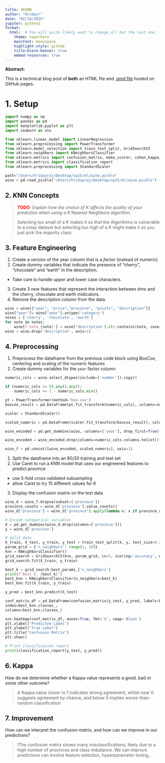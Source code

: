 ```yaml
---
title: $K$NN
author: "Hriday!"
date: "02/10/2025"
jupyter: python3
format: 
  html:  # You will quite likely want to change all but the last one, to taste
    theme: superhero  
    mainfont: monospace
    highlight-style: github
    title-block-banner: true
    embed-resources: true
---
```


**Abstract:**

This is a technical blog post of **both** an HTML file *and* [.qmd file](https://raw.githubusercontent.com/cd-public/D505/refs/heads/master/hws/src/knn.qmd) hosted on GitHub pages.

# 1. Setup

```python
import numpy as np
import pandas as pd
import matplotlib.pyplot as plt
import seaborn as sns

from sklearn.linear_model import LinearRegression
from sklearn.preprocessing import PowerTransformer
from sklearn.model_selection import train_test_split, GridSearchCV
from sklearn.neighbors import KNeighborsClassifier
from sklearn.metrics import confusion_matrix, make_scorer, cohen_kappa_score
from sklearn.metrics import classification_report
from sklearn.preprocessing import StandardScaler

```

```python
path="/Users/hridayraj/Desktop/sp25/ml/wine.pickle"
wine = pd.read_pickle("/Users/hridayraj/Desktop/sp25/ml/wine.pickle")
```

## 2. $K$NN Concepts

> [TODO]{style="color:red;font-weight:bold"}: *Explain how the choice of K affects the quality of your prediction when using a* $K$ Nearest Neighbors algorithm.
>
> Selecting too small of a $K$ makes it so that the Algorthims is vulnerable to a noisy dataset but selecting too high of a $K$ might make it so you just pick the majority class.

## 3. Feature Engineering

1.  Create a version of the year column that is a *factor* (instead of numeric).
2.  Create dummy variables that indicate the presence of "cherry", "chocolate" and "earth" in the description.

-   Take care to handle upper and lower case characters.

3.  Create 3 new features that represent the interaction between *time* and the cherry, chocolate and earth inidicators.
4.  Remove the description column from the data.

```python

wino = wine[["year", "price","province", "points", "description"]]
wino["year"]= wino["year"].astype('category')
notes = ['cherry', 'chocolate', 'earth']
for note in notes:
    wine[f'note_{note}'] = wine['description'].str.contains(note, case=False, na=False)
wino = wino.drop('description', axis=1)
```

## 4. Preprocessing

1.  Preprocess the dataframe from the previous code block using BoxCox, centering and scaling of the numeric features
2.  Create dummy variables for the `year` factor column

```python
numeric_cols = wino.select_dtypes(include=['number']).copy()

if (numeric_cols <= 0).any().any():
    numeric_cols += 1 - numeric_cols.min()

pt = PowerTransformer(method='box-cox')
boxcox_result = pd.DataFrame(pt.fit_transform(numeric_cols), columns=numeric_cols.columns)

scaler = StandardScaler()

scaled_numeric = pd.DataFrame(scaler.fit_transform(boxcox_result), columns=numeric_cols.columns)

wino_encoded = pd.get_dummies(wino, columns=['year'], drop_first=True)
```

```python
wino_encoded = wino_encoded.drop(columns=numeric_cols.columns.tolist())

wino_f = pd.concat([wino_encoded, scaled_numeric], axis=1)
```

1.  Split the dataframe into an 80/20 training and test set
2.  Use Caret to run a $K$NN model that uses our engineered features to predict province

-   use 5-fold cross validated subsampling
-   allow Caret to try 15 different values for $K$

3.  Display the confusion matrix on the test data

```python
wino_d = wino_f.dropna(subset=['province'])
province_counts = wino_d['province'].value_counts()
wino_d['province'] = wino_d['province'].apply(lambda x: x if province_counts[x] > 2 else 'Other')

# Encode categorical variables
X = pd.get_dummies(wino_d.drop(columns=['province']))
y = wino_d['province']

# Split data
X_train, X_test, y_train, y_test = train_test_split(X, y, test_size=0.2, stratify=y, random_state=505)
param_grid = {'n_neighbors': range(1, 16)}
knn = KNeighborsClassifier()
grid_search = GridSearchCV(knn, param_grid, cv=5, scoring='accuracy', n_jobs=-1)
grid_search.fit(X_train, y_train)

best_k = grid_search.best_params_['n_neighbors']
print(f"Best k: {best_k}")
best_knn = KNeighborsClassifier(n_neighbors=best_k)
best_knn.fit(X_train, y_train)

y_pred = best_knn.predict(X_test)


```

```python
conf_matrix_df = pd.DataFrame(confusion_matrix(y_test, y_pred, labels=best_knn.classes_),
index=best_knn.classes_, 
columns=best_knn.classes_)

sns.heatmap(conf_matrix_df, annot=True, fmt='d', cmap='Blues')
plt.xlabel("Predicted Label")
plt.ylabel("True Label")
plt.title("Confusion Matrix")
plt.show()

# Print classification report
print(classification_report(y_test, y_pred))
```

## 6. Kappa

How do we determine whether a Kappa value represents a good, bad or some other outcome?

> A Kappa value closer to 1 indicates strong agreement, whilst near 0 suggests agreement by chance, and below 0 implies worse-than-random classification

## 7. Improvement

How can we interpret the confusion matrix, and how can we improve in our predictions?

> IThe confusion matrix shows many misclassifications, likely due to a high number of provinces and class imbalance. We can improve predictions can involve feature selection, hyperparameter tuning,.
